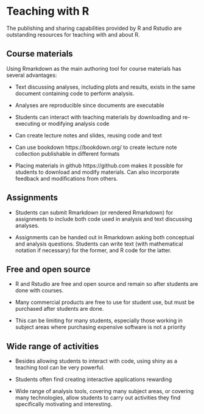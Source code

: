# Teaching with R

The publishing and sharing capabilities provided by R
and Rstudio are outstanding resources for teaching with
and about R.

## Course materials

Using Rmarkdown as the main authoring tool for course
materials has several advantages:

- Text discussing analyses, including plots and results,
exists in the same document containing code to perform analysis.

- Analyses are reproducible since documents are executable

- Students can interact with teaching materials by downloading
and re-executing or modifying analysis code

- Can create lecture notes and slides, reusing code and text

- Can use bookdown https://bookdown.org/ to create lecture note
collection publishable in different formats 

- Placing materials in github https://github.com makes it possible
for students to download and modify materials. Can also incorporate
feedback and modifications from others.

## Assignments

- Students can submit Rmarkdown (or rendered Rmarkdown) for
assignments to include both code used in analysis and text
discussing analyses.

- Assignments can be handed out in Rmarkdown asking both conceptual and analysis questions. Students can write text 
(with mathematical notation if necessary) for the former, 
and R code for the latter.

## Free and open source

- R and Rstudio are free and open source and remain so after students are done with courses. 

- Many commercial products are free to use for student use, but must be purchased after students are done. 

- This can be limiting for many students, especially those working in subject areas where purchasing expensive software is not a priority

## Wide range of activities

- Besides allowing students to interact with code, using shiny as a teaching
tool can be very powerful.

- Students often find creating interactive applications rewarding

- Wide range of analysis tools, covering many subject areas, or covering
many technologies, allow students to carry out activities they find
specifically motivating and interesting.

